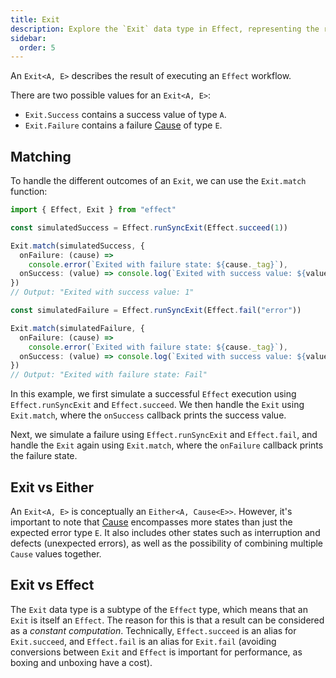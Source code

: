 ```yaml
---
title: Exit
description: Explore the `Exit` data type in Effect, representing the result of executing an `Effect` workflow. Learn about success and failure states, matching with `Exit.match`, and the conceptual relationship between `Exit` and `Either`. Understand how `Exit` is a subtype of `Effect` and its role in handling results and errors.
sidebar:
  order: 5
---
```


An `Exit<A, E>` describes the result of executing an `Effect` workflow.

There are two possible values for an `Exit<A, E>`:

- `Exit.Success` contains a success value of type `A`.
- `Exit.Failure` contains a failure [Cause](/docs/data-types/cause/) of type `E`.

## Matching

To handle the different outcomes of an `Exit`, we can use the `Exit.match` function:

```ts twoslash
import { Effect, Exit } from "effect"

const simulatedSuccess = Effect.runSyncExit(Effect.succeed(1))

Exit.match(simulatedSuccess, {
  onFailure: (cause) =>
    console.error(`Exited with failure state: ${cause._tag}`),
  onSuccess: (value) => console.log(`Exited with success value: ${value}`)
})
// Output: "Exited with success value: 1"

const simulatedFailure = Effect.runSyncExit(Effect.fail("error"))

Exit.match(simulatedFailure, {
  onFailure: (cause) =>
    console.error(`Exited with failure state: ${cause._tag}`),
  onSuccess: (value) => console.log(`Exited with success value: ${value}`)
})
// Output: "Exited with failure state: Fail"
```

In this example, we first simulate a successful `Effect` execution using `Effect.runSyncExit` and `Effect.succeed`. We then handle the `Exit` using `Exit.match`, where the `onSuccess` callback prints the success value.

Next, we simulate a failure using `Effect.runSyncExit` and `Effect.fail`, and handle the `Exit` again using `Exit.match`, where the `onFailure` callback prints the failure state.

## Exit vs Either

An `Exit<A, E>` is conceptually an `Either<A, Cause<E>>`. However, it's important to note that [Cause](/docs/data-types/cause/) encompasses more states than just the expected error type `E`. It also includes other states such as interruption and defects (unexpected errors), as well as the possibility of combining multiple `Cause` values together.

## Exit vs Effect

The `Exit` data type is a subtype of the `Effect` type, which means that an `Exit` is itself an `Effect`.
The reason for this is that a result can be considered as a _constant computation_.
Technically, `Effect.succeed` is an alias for `Exit.succeed`, and `Effect.fail` is an alias for `Exit.fail` (avoiding conversions between `Exit` and `Effect` is important for performance, as boxing and unboxing have a cost).
